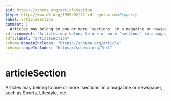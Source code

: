 ```yaml
---
$id: https://schema.org/articleSection
$type: http://www.w3.org/1999/02/22-rdf-syntax-ns#Property
label: articleSection
comment: |
  Articles may belong to one or more 'sections' in a magazine or newspaper, such as Sports, Lifestyle, etc.
rdfs:comment: "Articles may belong to one or more 'sections' in a magazine or newspaper, such as Sports, Lifestyle, etc."
rdfs:label: "articleSection"
schema:domainIncludes: "https://schema.org/Article"
schema:rangeIncludes: "https://schema.org/Text"
---
```


# articleSection

Articles may belong to one or more 'sections' in a magazine or newspaper, such as Sports, Lifestyle, etc.

